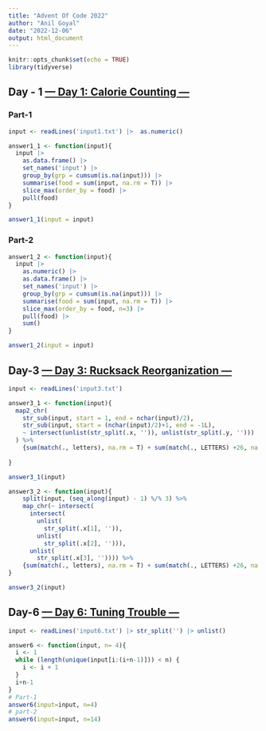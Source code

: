 ```yaml
---
title: "Advent Of Code 2022"
author: "Anil Goyal"
date: "2022-12-06"
output: html_document
---
```


```r
knitr::opts_chunk$set(echo = TRUE)
library(tidyverse)
```

## Day - 1 [--- Day 1: Calorie Counting ---](https://adventofcode.com/2022/day/1) 
### Part-1

```r
input <- readLines('input1.txt') |>  as.numeric()

answer1_1 <- function(input){
  input |>  
    as.data.frame() |> 
    set_names('input') |> 
    group_by(grp = cumsum(is.na(input))) |> 
    summarise(food = sum(input, na.rm = T)) |> 
    slice_max(order_by = food) |> 
    pull(food)
}

answer1_1(input = input)

```

### Part-2
```r
answer1_2 <- function(input){
  input |> 
    as.numeric() |> 
    as.data.frame() |> 
    set_names('input') |> 
    group_by(grp = cumsum(is.na(input))) |> 
    summarise(food = sum(input, na.rm = T)) |> 
    slice_max(order_by = food, n=3) |> 
    pull(food) |> 
    sum()
}

answer1_2(input = input)
```
## Day-3 [--- Day 3: Rucksack Reorganization ---](https://adventofcode.com/2022/day/3)
```r
input <- readLines('input3.txt')

answer3_1 <- function(input){
  map2_chr(
    str_sub(input, start = 1, end = nchar(input)/2),
    str_sub(input, start = (nchar(input)/2)+1, end = -1L),
    ~ intersect(unlist(str_split(.x, '')), unlist(str_split(.y, '')))
  ) %>% 
    {sum(match(., letters), na.rm = T) + sum(match(., LETTERS) +26, na.rm = T)}
  
}

answer3_1(input)
```
```r
answer3_2 <- function(input){
    split(input, (seq_along(input) - 1) %/% 3) %>% 
    map_chr(~ intersect(
      intersect(
        unlist(
          str_split(.x[1], '')), 
        unlist(
          str_split(.x[2], ''))), 
      unlist(
        str_split(.x[3], '')))) %>% 
    {sum(match(., letters), na.rm = T) + sum(match(., LETTERS) +26, na.rm = T)}
}

answer3_2(input)
```



## Day-6 [--- Day 6: Tuning Trouble ---](https://adventofcode.com/2022/day/6#part2)
```r
input <- readLines('input6.txt') |> str_split('') |> unlist()

answer6 <- function(input, n= 4){
  i <- 1
  while (length(unique(input[i:(i+n-1)])) < n) {
    i <- i + 1  
  }
  i+n-1
}
# Part-1
answer6(input=input, n=4)
# part-2
answer6(input=input, n=14)
```

